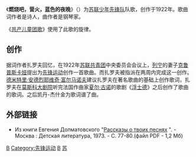 《'''燃烧吧，营火，蓝色的夜晚'''》（{{lang-ru|Взвейтесь кострами, синие ночи}}）为[[苏联少年先锋队|苏联少年先锋队]]队歌，创作于1922年。歌曲词作者是诗人{{link-ru|亚历山大·阿列克谢维奇·扎罗夫|Жаров, Александр Алексеевич}}，曲作者是钢琴家{{link-ru|谢尔盖·菲奥多罗维奇·凯丹-杰什金|Кайдан-Дешкин, Сергей Фёдорович}}。

《[[共产儿童团歌|共产儿童团歌]]》使用了此歌的旋律。

== 创作 ==
据词作者扎罗夫回忆，在1922年[[苏联列宁共产主义青年团|苏联共青团]]中央委员会会议上，[[列宁|列宁]]的妻子[[娜杰日达·康斯坦丁诺芙娜·克鲁普斯卡娅|克鲁普斯卡娅]]提出为[[先锋运动|先锋运动]]创作一首歌曲。而扎罗夫被指派在两周内完成这一创作。[[德米特里·安德烈耶维奇·富尔马诺夫|德米特里·安德烈耶维奇·富尔马诺夫]]建议扎罗夫在著名歌曲的基础上创作歌词，扎罗夫在[[莫斯科大剧院|莫斯科大剧院]]听完法国作曲家[[夏尔·古诺|夏尔·古诺]]的歌剧《[[浮士德_(歌劇)|浮士德]]》之后创作了歌曲的歌词。之后凯丹-杰什金为歌词谱了曲。

== 外部链接 ==
*Из книги Евгения Долматовского "[http://simvolika.rsl.ru/upload/files/folder_46/young.pdf Рассказы о твоих песнях] {{Wayback|url=http://simvolika.rsl.ru/upload/files/folder_46/young.pdf |date=20190815122656 }}". - Москва : Детская литература, 1973. - С. 77-80.(файл PDF - 1,2 Мб)

[[Category:苏联歌曲|В]]
[[Category:先锋运动|Category:先锋运动]]
[[Category:1922年歌曲|B]]
[[Category:组织机构歌曲|苏]]